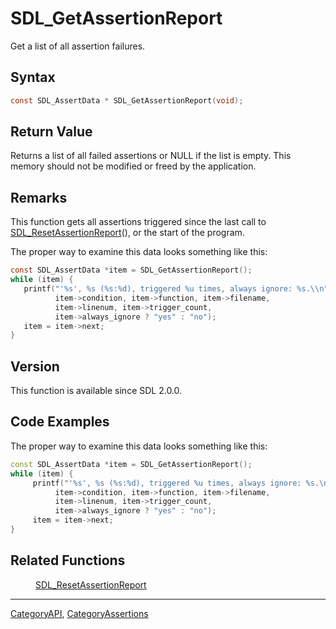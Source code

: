 = SDL_GetAssertionReport =

Get a list of all assertion failures.

== Syntax ==

<syntaxhighlight lang='c'>
const SDL_AssertData * SDL_GetAssertionReport(void);
</syntaxhighlight>

== Return Value ==

Returns a list of all failed assertions or NULL if the list is empty. This
memory should not be modified or freed by the application.

== Remarks ==

This function gets all assertions triggered since the last call to
[[SDL_ResetAssertionReport]](), or the start of the program.

The proper way to examine this data looks something like this:

<syntaxhighlight lang='c'>
const SDL_AssertData *item = SDL_GetAssertionReport();
while (item) {
   printf("'%s', %s (%s:%d), triggered %u times, always ignore: %s.\\n",
          item->condition, item->function, item->filename,
          item->linenum, item->trigger_count,
          item->always_ignore ? "yes" : "no");
   item = item->next;
}
</syntaxhighlight>

== Version ==

This function is available since SDL 2.0.0.

== Code Examples ==

The proper way to examine this data looks something like this:
<syntaxhighlight lang='c++'>
const SDL_AssertData *item = SDL_GetAssertionReport();
while (item) {
     printf("'%s', %s (%s:%d), triggered %u times, always ignore: %s.\n",
          item->condition, item->function, item->filename,
          item->linenum, item->trigger_count,
          item->always_ignore ? "yes" : "no");
     item = item->next;
}
</syntaxhighlight>

== Related Functions ==

:[[SDL_ResetAssertionReport]]

----
[[CategoryAPI]], [[CategoryAssertions]]


